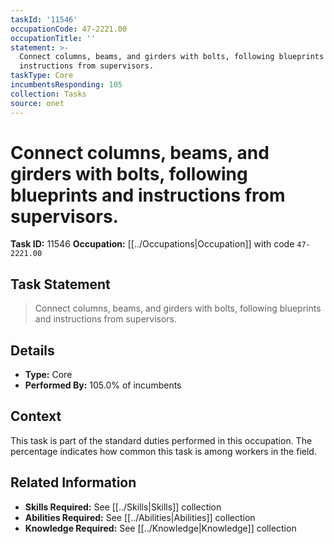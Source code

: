 ```yaml
---
taskId: '11546'
occupationCode: 47-2221.00
occupationTitle: ''
statement: >-
  Connect columns, beams, and girders with bolts, following blueprints and
  instructions from supervisors.
taskType: Core
incumbentsResponding: 105
collection: Tasks
source: onet
---
```

# Connect columns, beams, and girders with bolts, following blueprints and instructions from supervisors.

**Task ID:** 11546
**Occupation:** [[../Occupations|Occupation]] with code `47-2221.00`

## Task Statement

> Connect columns, beams, and girders with bolts, following blueprints and instructions from supervisors.

## Details

- **Type:** Core
- **Performed By:** 105.0% of incumbents

## Context

This task is part of the standard duties performed in this occupation. The percentage indicates how common this task is among workers in the field.

## Related Information

- **Skills Required:** See [[../Skills|Skills]] collection
- **Abilities Required:** See [[../Abilities|Abilities]] collection
- **Knowledge Required:** See [[../Knowledge|Knowledge]] collection

